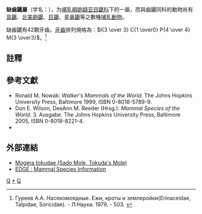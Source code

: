 {{Automatic taxobox
| taxon = Mogera
| authority = [[Pomel|Pomel]], 1848
| image = Mogera imaizumii.jpg
| image_caption = 東日本鼴鼠 （Mogera imaizumii，攝於2006年。）
| subdivision_ranks =[[种|种]]
| subdivision =
* [[越後鼴鼠|越後鼴鼠]] ''M. etigo''
* [[东日本鼴鼠|东日本鼴鼠]] ''M. imaizumii''
* [[小缺齿鼹|小缺齿鼹]] ''M. insularis''
* [[台灣高山鼴鼠|台灣高山鼴鼠]] ''M. kanoana''
* [[神户鼴鼠|神户鼴鼠]] ''M. kobeae''
* [[壮鼹|壮鼹]] ''M. robusta''
* [[佐渡缺齿鼹|佐渡缺齿鼹]] ''M. tokudae''
* [[日本缺齿鼹|日本缺齿鼹]] ''M. wogura''
* [[釣魚台鼴|釣魚台鼴]] ''M. uchidai''
}}

'''缺齒鼴屬'''（学名：''{{lang|la|Mogera}}''），为[[哺乳綱|哺乳綱]][[鼩鼱亚目|鼩鼱亚目]][[鼴科|鼴科]]下的一屬，而與齒鼴同科的動物尚有[[島鼴屬|島鼴]]、[[北美鼩鼴屬|北美鼩鼴]]、[[東方鼴屬|巨鼴]]、[[星鼻鼴屬|星鼻鼴]]等之數種[[哺乳動物|哺乳動物]]。

缺齒鼴有42顆牙齒。[[牙齒|牙齒]]排列規格為：<math>I{3 \over 3} C{1 \over0} P{4 \over 4} M{3 \over3}</math>。<ref>Гуреев А.А. Насекомоядные. Ежи, кроты и землеройки(Erinaceidae, Talpidae, Soricidae). - Л:Наука. 1979. - 503. {{ru icon}}</ref>

==註釋==
{{reflist}}

==參考文獻==
{{refbegin|2}}
* Ronald M. Nowak: ''Walker's Mammals of the World''. The Johns Hopkins University Press, Baltimore 1999, ISBN 0-8018-5789-9.
* Don E. Wilson, DeeAnn M. Reeder (Hrsg.): ''Mammal Species of the World''. 3. Ausgabe. The Johns Hopkins University Press, Baltimore 2005, ISBN 0-8018-8221-4.
*{{cite journal|last=Wilson Don E. & Reeder DeeAnn M. (red.)|url=http://www.bucknell.edu/msw3/browse.asp?s=y&id=13700702|title=Mammal Species of the World. A Taxonomic and Geographic Reference (Wyd. 3.)|year=2005|accessdate=2010-09-16}}{{dead link|date=2018年4月 |bot=InternetArchiveBot |fix-attempted=yes }}
{{refend}}

==外部連結==
{{refbegin}}
*[http://www.iucnredlist.org/apps/redlist/details/13603/0 Mogera tokudae (Sado Mole, Tokuda's Mole)] {{Wayback|url=http://www.iucnredlist.org/apps/redlist/details/13603/0 |date=20120517053736 }} {{en icon}}
*[http://www.edgeofexistence.org/mammals/species_info.php?id=68 EDGE : Mammal Species Information] {{Wayback|url=http://www.edgeofexistence.org/mammals/species_info.php?id=68 |date=20100922150619 }} {{en icon}}
{{refend}}
{{Taxonbar}}
[[Category:鼴科|Q]]
[[Category:缺齿鼹属|*]]
[[Category:1848年描述的分类群|Q]]